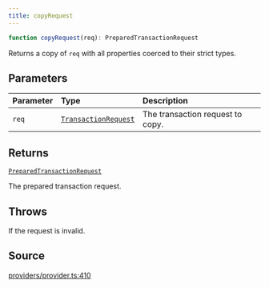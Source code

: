```yaml
---
title: copyRequest
---
```


```ts
function copyRequest(req): PreparedTransactionRequest
```

Returns a copy of `req` with all properties coerced to their strict types.

## Parameters

| Parameter | Type | Description |
| :------ | :------ | :------ |
| `req` | [`TransactionRequest`](/content/type-aliases/TransactionRequest) | The transaction request to copy. |

## Returns

[`PreparedTransactionRequest`](/content/type-aliases/PreparedTransactionRequest)

The prepared transaction request.

## Throws

If the request is invalid.

## Source

[providers/provider.ts:410](https://github.com/dominant-strategies/quais.js/blob/40f3917383e9421179ebdbc4076b907a7d088144/src/providers/provider.ts#L410)
